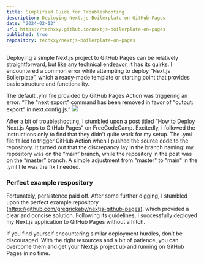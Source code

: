 ```yaml
---
title: Simplified Guide for Troubleshooting
description: Deploying Next.js Boilerplate on GitHub Pages
date: "2024-02-13"
url: https://techxxy.github.io/nextjs-boilerplate-on-pages
published: true
repository: techxxy/nextjs-boilerplate-on-pages
---
```


Deploying a simple Next.js project to GitHub Pages can be relatively straightforward, but like any technical endeavor, it has its quirks. I encountered a common error while attempting to deploy “Next.js Boilerplate”, which a ready-made template or starting point that provides basic structure and functionality.

The default .yml file provided by GitHub Pages Action was triggering an error: “The "next export" command has been removed in favor of "output: export" in next.config.js.”
![](/deployError.png)

After a bit of troubleshooting, I stumbled upon a post titled “How to Deploy Next.js Apps to GitHub Pages” on FreeCodeCamp. Excitedly, I followed the instructions only to find that they didn't quite work for my setup. The .yml file failed to trigger GitHub Action when I pushed the source code to the repository. It turned out that the discrepancy lay in the branch naming: my repository was on the “main” branch, while the repository in the post was on the “master” branch. A simple adjustment from "master" to "main" in the .yml file was the fix I needed.

### Perfect example respository
Fortunately, persistence paid off. After some further digging, I stumbled upon the perfect example repository (https://github.com/gregrickaby/nextjs-github-pages), which provided a clear and concise solution. Following its guidelines, I successfully deployed my Next.js application to GitHub Pages without a hitch.

If you find yourself encountering similar deployment hurdles, don’t be discouraged. With the right resources and a bit of patience, you can overcome them and get your Next.js project up and running on GitHub Pages in no time.